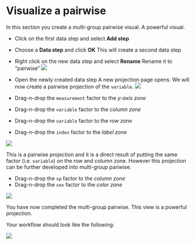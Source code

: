 # Visualize a pairwise
In this section you create a multi-group pairwise visual. A powerful visual.

* Click on the first data step and select **Add step** 

* Choose a **Data step** and click **OK**
This will create a second data step

* Right click on the new data step and select **Rename**
Rename it to "pairwise"
![](images/workflow_pairwise.png)

* Open the newly created data step
A new projection page opens. We will now create a pairwise projection of the ``variable``.
![](images/third_data_step.png)
* Drag-n-drop the ``measurement`` factor to the _y-axis zone_
* Drag-n-drop the ``variable`` factor to the _column zone_
* Drag-n-drop the ``variable`` factor to the _row zone_
* Drag-n-drop the ``index`` factor to the _label zone_

![](images/third_pairwise.png)

This is a pairwise projection and it is a direct result of putting the same factor (i.e. ``variable``) on the row and column zone. However this projection can be further developed into multi-group pariwise.

* Drag-n-drop the ``sp`` factor to the _column zone_
* Drag-n-drop the ``sex`` factor to the _color zone_

![](images/third_pairwise_multi.png)

You have now completed the multi-group pairwise. This view is a powerful projection.

Your workflow should look like the following:

![](images/workflow_pairwise.png)

